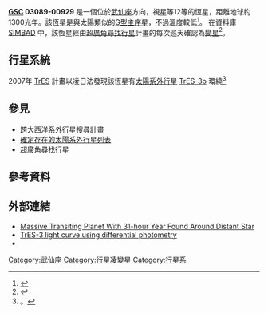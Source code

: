 {{Starbox begin
| name = [[導引星表|GSC]] 03089-00929
}}
{{Starbox observe
| epoch = [[J2000.0|J2000.0]]
| constell = [[武仙座|武仙座]]
| appmag_v = 12.4
| ra = {{RA|17|52|07.020}}<ref name="SIMBAD" /> 
| dec = {{DEC|+37|42|46.18}}<ref name="SIMBAD" />
}}
{{Starbox character
| class = G
| appmag_1_passband = B
| appmag_1 = 13.114 ±0.009<ref name="SIMBAD" />
| appmag_2_passband = V
| appmag_2 = 12.402 ±0.006<ref name="SIMBAD" />
http.appmag_4_15.609±0.002<ref name="SIMBAD" />
| appmag_3_passband = I
| appmag_3 = 11.603000 ±0.010<ref name="SIMBAD" />
| appmag_4_passband = J
| appmag_4 = 11.015 ±0.022<ref name="SIMBAD" />
| appmag_5_passband = H
| appmag_5 = 10.655000 ±0.030<ref name="SIMBAD" />
| appmag_6_passband = K
| appmag_6 = 10.608000 ±0.028<ref name="SIMBAD" />
| variable = V*(1SWASP)<ref name="SIMBAD" /><ref name="wasp">{{Cite journal
| author=Lister ''el al''
| title=SuperWASP-North extrasolar planet candidates: candidates from fields 17h<RA<18h
| journal=[[皇家天文學會月報|皇家天文學會月報]]
| bibcode=2007MNRAS.379..647L
| date= June 30, 2007 |  volume=379
| issue=2
| pages=647–662
| doi=10.1111/j.1365-2966.2007.11948.x
| last2=West
| first2=R. G.
| last3=Wilson
| first3=D. M.
| last4=Collier Cameron
| first4=A.
| last5=Clarkson
| first5=W. I.
| last6=Street
| first6=R. A.
| last7=Enoch
| first7=B.
| last8=Parley
| first8=N. R.
| last9=Christian
| first9=D. J.}}</ref>
}}
{{Starbox astrometry
| prop_mo_ra = -22.5<ref name="SIMBAD" />
| prop_mo_dec = 32.0<ref name="SIMBAD" />
| dist_ly = 1300 ± 600
| dist_pc = 400 ± 200
}}
{{Starbox detail
| age = 
| metal = -0.19 ± 0.08 
| mass = 0.924 (−0.04+0.012)
| temperature = 5720 ± 150
}}
{{Starbox catalog
| names = [[TrES-3|TrES-3]] Parent Star, [[超廣角尋找行星|1SWASP]] J175207.01+373246.3, UCAC2 45017453<ref name="SIMBAD" />
}}
{{Starbox reference
| Simbad=GSC03089-00929
| EPE=TrES-3
}}
{{Starbox end}}

'''[[導引星表|GSC]] 03089-00929''' 是一個位於[[武仙座|武仙座]]方向，視星等12等的恆星，距離地球約1300光年。該恆星是與太陽類似的[[G型主序星|G型主序星]]，不過溫度較低<ref name="SIMBAD">{{cite web
 | url=http://simbad.u-strasbg.fr/simbad/sim-id?Ident=GSC03089-00929
 | title=SIMBAD query result: NAME TrES-3 Parent Star  -- Star
 | publisher=Centre de Données astronomiques de Strasbourg
 | accessdate=2009-04-23
 | archive-date=2016-03-05
 | archive-url=https://web.archive.org/web/20160305031615/http://simbad.u-strasbg.fr/simbad/sim-id?Ident=GSC03089-00929
 | dead-url=no
 }}</ref>。
在資料庫 [[SIMBAD|SIMBAD]] 中，該恆星經由[[超廣角尋找行星|超廣角尋找行星]]計畫的每次巡天確認為[[變星|變星]]<ref>{{Cite web
| url=http://simbad.u-strasbg.fr/simbad/sim-ref?bibcode=2007MNRAS.379..647L&simbo=on&submit=submit%20bibcode
| title=Objects in reference 2007MNRAS.379..647L
| publisher=Centre de Données astronomiques de Strasbourg
| accessdate=2009-05-03}}</ref>。

==行星系統==
2007年 [[跨大西洋系外行星搜尋計畫|TrES]] 計畫以凌日法發現該恆星有[[太陽系外行星|太陽系外行星]] [[TrES-3|TrES-3b]] 環繞<ref name="Donovan">。{{Cite journal| journal=[[Astrophysical_Journal|Astrophysical Journal]] Letters
| title=TrES-3: A Nearby, Massive, Transiting Hot Jupiter in a 31-Hour Orbit
| first=Francis T.
| last= O'Donovan ''et al.'' 
| url=http://www.iop.org/EJ/abstract/1538-4357/663/1/L37/
| date= July 1, 2007 |  doi=10.1086/519793
| volume=663
| issue=1
| pages=L37–L40| last2=Charbonneau| first2=David| last3=Bakos| first3=Gáspár Á.| last4=Mandushev| first4=Georgi| last5=Dunham| first5=Edward W.| last6=Brown| first6=Timothy M.| last7=Latham| first7=David W.| last8=Torres| first8=Guillermo| last9=Sozzetti| first9=Alessandro| bibcode=2007ApJ...663L..37O}}</ref>
{{OrbitboxPlanet begin}}
{{OrbitboxPlanet
| exoplanet = [[TrES-3|TrES-3b]]
| mass = 1.92 ± 0.23
| period = 1.30619 ± 0.00005
| semimajor = 0.0226 ± 0.0013
| eccentricity = 0
}}
{{Orbitbox end}}

==參見==
* [[跨大西洋系外行星搜尋計畫|跨大西洋系外行星搜尋計畫]]
* [[確定存在的太陽系外行星列表|確定存在的太陽系外行星列表]]
* [[超廣角尋找行星|超廣角尋找行星]]

==參考資料==
{{reflist}}

==外部連結==
* [http://www.sciencedaily.com/releases/2007/05/070531114321.htm Massive Transiting Planet With 31-hour Year Found Around Distant Star] {{Wayback|url=http://www.sciencedaily.com/releases/2007/05/070531114321.htm |date=20201129155840 }}
* [http://www.perseus.gr/Astro-Photometry-TrES-3-20080503.htm TrES-3 light curve using differential photometry] {{Wayback|url=http://www.perseus.gr/Astro-Photometry-TrES-3-20080503.htm |date=20170118155332 }}
* {{cite web
| url=http://media4.obspm.fr/exoplanets/base/etoile.php?nom=TrES-3
| title=TrES-3
| work=Exoplanets
| accessdate=2009-04-28
| archive-url=https://web.archive.org/web/20160303223121/http://media4.obspm.fr/exoplanets/base/etoile.php?nom=TrES-3
| archive-date=2016-03-03
| dead-url=yes
}}

<!-- Sky coordinates -->
{{Sky|17|52|07|+|37|32|46|1300}}

<!-- Categories -->
[[Category:武仙座|Category:武仙座]]
[[Category:行星凌變星|Category:行星凌變星]]
[[Category:行星系|Category:行星系]]